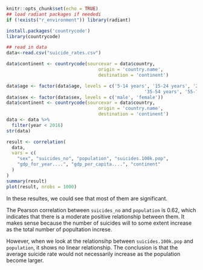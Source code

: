 ```r
knitr::opts_chunk$set(echo = TRUE)
## load radiant packages if neededi
if (!exists("r_environment")) library(radiant)
```

```r
install.packages('countrycode')
library(countrycode)
```

```r
## read in data
data<-read.csv("suicide_rates.csv")
```

```r
data$continent <- countrycode(sourcevar = data$country,
                                  origin = 'country.name',
                                  destination = 'continent')

data$age <- factor(data$age, levels = c('5-14 years', '15-24 years', '25-34 years', 
                                                   '35-54 years', '55-74 years', '75+ years'))
data$sex <- factor(data$sex, levels = c('male', 'female'))
data$continent <- countrycode(sourcevar = data$country,
                                  origin = 'country.name',
                                  destination = 'continent')
data <- data %>%
  filter(year < 2016)
str(data)
```

```r
result <- correlation(
  data, 
  vars = c(
    "sex", "suicides_no", "population", "suicides.100k.pop", 
    "gdp_for_year....", "gdp_per_capita....", "continent"
  )
)
summary(result)
plot(result, nrobs = 1000)
```

In these resultes, we could see that most of them are significant.

The Pearson correlation between `suicides_no` and `population` is 0.62, which indicates that there is a moderate positive relationship between them. It makes sense because the number of suicides will to some extent increase as the total number of popultation increse. 

However, when we look at the relationsihp between `suicides.100k.pop` and `population`, it shows no linear relationship. The conclusion is that the average suicide rate would not necessarily increase as the population become larger.









